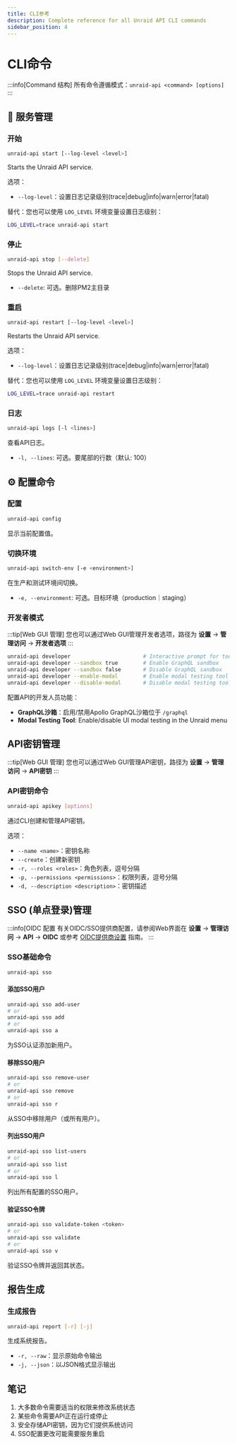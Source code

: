 ```yaml
---
title: CLI参考
description: Complete reference for all Unraid API CLI commands
sidebar_position: 4
---
```


# CLI命令

:::info[Command 结构]
所有命令遵循模式：`unraid-api <command> [options]`
:::

## 🚀 服务管理

### 开始

```bash
unraid-api start [--log-level <level>]
```

Starts the Unraid API service.

选项：

- `--log-level`：设置日志记录级别(trace|debug|info|warn|error|fatal)

替代：您也可以使用 `LOG_LEVEL` 环境变量设置日志级别：

```bash
LOG_LEVEL=trace unraid-api start
```

### 停止

```bash
unraid-api stop [--delete]
```

Stops the Unraid API service.

- `--delete`: 可选。删除PM2主目录

### 重启

```bash
unraid-api restart [--log-level <level>]
```

Restarts the Unraid API service.

选项：

- `--log-level`：设置日志记录级别(trace|debug|info|warn|error|fatal)

替代：您也可以使用 `LOG_LEVEL` 环境变量设置日志级别：

```bash
LOG_LEVEL=trace unraid-api restart
```

### 日志

```bash
unraid-api logs [-l <lines>]
```

查看API日志。

- `-l, --lines`: 可选。要尾部的行数（默认: 100）

## ⚙️ 配置命令

### 配置

```bash
unraid-api config
```

显示当前配置值。

### 切换环境

```bash
unraid-api switch-env [-e <environment>]
```

在生产和测试环境间切换。

- `-e, --environment`: 可选。目标环境（production｜staging）

### 开发者模式

:::tip[Web GUI 管理]
您也可以通过Web GUI管理开发者选项，路径为 **设置** → **管理访问** → **开发者选项**
:::

```bash
unraid-api developer                       # Interactive prompt for tools
unraid-api developer --sandbox true        # Enable GraphQL sandbox
unraid-api developer --sandbox false       # Disable GraphQL sandbox
unraid-api developer --enable-modal        # Enable modal testing tool
unraid-api developer --disable-modal       # Disable modal testing tool
```

配置API的开发人员功能：

- **GraphQL沙箱**：启用/禁用Apollo GraphQL沙箱位于 `/graphql`
- **Modal Testing Tool**: Enable/disable UI modal testing in the Unraid menu

## API密钥管理

:::tip[Web GUI 管理]
您也可以通过Web GUI管理API密钥，路径为 **设置** → **管理访问** → **API密钥**
:::

### API密钥命令

```bash
unraid-api apikey [options]
```

通过CLI创建和管理API密钥。

选项：

- `--name <name>`：密钥名称
- `--create`：创建新密钥
- `-r, --roles <roles>`：角色列表，逗号分隔
- `-p, --permissions <permissions>`：权限列表，逗号分隔
- `-d, --description <description>`：密钥描述

## SSO (单点登录)管理

:::info[OIDC 配置
有关OIDC/SSO提供商配置，请参阅Web界面在 **设置** → **管理访问** → **API** → **OIDC** 或参考 [OIDC提供商设置](./oidc-provider-setup.mdx) 指南。
:::

### SSO基础命令

```bash
unraid-api sso
```

#### 添加SSO用户

```bash
unraid-api sso add-user
# or
unraid-api sso add
# or
unraid-api sso a
```

为SSO认证添加新用户。

#### 移除SSO用户

```bash
unraid-api sso remove-user
# or
unraid-api sso remove
# or
unraid-api sso r
```

从SSO中移除用户（或所有用户）。

#### 列出SSO用户

```bash
unraid-api sso list-users
# or
unraid-api sso list
# or
unraid-api sso l
```

列出所有配置的SSO用户。

#### 验证SSO令牌

```bash
unraid-api sso validate-token <token>
# or
unraid-api sso validate
# or
unraid-api sso v
```

验证SSO令牌并返回其状态。

## 报告生成

### 生成报告

```bash
unraid-api report [-r] [-j]
```

生成系统报告。

- `-r, --raw`：显示原始命令输出
- `-j, --json`：以JSON格式显示输出

## 笔记

1. 大多数命令需要适当的权限来修改系统状态
2. 某些命令需要API正在运行或停止
3. 安全存储API密钥，因为它们提供系统访问
4. SSO配置更改可能需要服务重启
